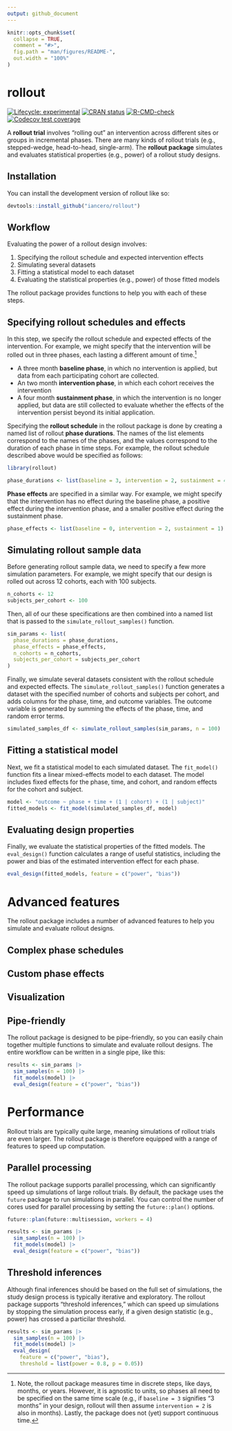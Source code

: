 ```yaml
---
output: github_document
---
```


<!-- README.md is generated from README.Rmd. Please edit that file -->

```r
knitr::opts_chunk$set(
  collapse = TRUE,
  comment = "#>",
  fig.path = "man/figures/README-",
  out.width = "100%"
)
```

# rollout

<!-- badges: start -->
[![Lifecycle: experimental](https://img.shields.io/badge/lifecycle-experimental-orange.svg)](https://lifecycle.r-lib.org/articles/stages.html#experimental)
[![CRAN status](https://www.r-pkg.org/badges/version/rollout)](https://CRAN.R-project.org/package=rollout)
[![R-CMD-check](https://github.com/iancero/rollout/actions/workflows/R-CMD-check.yaml/badge.svg)](https://github.com/iancero/rollout/actions/workflows/R-CMD-check.yaml)
[![Codecov test coverage](https://codecov.io/gh/iancero/rollout/branch/main/graph/badge.svg)](https://app.codecov.io/gh/iancero/rollout?branch=main)
<!-- badges: end -->

A **rollout trial** involves "rolling out" an intervention across different sites or groups in incremental phases. There are many kinds of rollout trials (e.g., stepped-wedge, head-to-head, single-arm). The **rollout package** simulates and evaluates statistical properties (e.g., power) of a rollout study designs.

## Installation

You can install the development version of rollout like so:

```r
devtools::install_github("iancero/rollout")
```

## Workflow

Evaluating the power of a rollout design involves: 

1. Specifying the rollout schedule and expected intervention effects
2. Simulating several datasets
3. Fitting a statistical model to each dataset
4. Evaluating the statistical properties (e.g., power) of those fitted models

The rollout package provides functions to help you with each of these steps.

## Specifying rollout schedules and effects

In this step, we specify the rollout schedule and expected effects of the intervention. For example, we might specify that the intervention will be rolled out in three phases, each lasting a different amount of time.^[Note, the rollout package measures time in discrete steps, like days, months, or years. However, it is agnostic to units, so phases all need to be specified on the same time scale (e.g., if `baseline = 3` signifies "3 months" in your design, rollout will then assume `intervention = 2` is also in months). Lastly, the package does not (yet) support continuous time.] 

- A three month **baseline phase**, in which no intervention is applied, but data from each participating cohort are collected.
- An two month **intervention phase**, in which each cohort receives the intervention
- A four month **sustainment phase**, in which the intervention is no longer applied, but data are still collected to evaluate whether the effects of the intervention persist beyond its initial application.

Specifying the **rollout schedule** in the rollout package is done by creating a named list of rollout **phase durations**. The names of the list elements correspond to the names of the phases, and the values correspond to the duration of each phase in time steps. For example, the rollout schedule described above would be specified as follows:

```r
library(rollout)

phase_durations <- list(baseline = 3, intervention = 2, sustainment = 4)
```

**Phase effects** are specified in a similar way. For example, we might specify that the intervention has no effect during the baseline phase, a positive effect during the intervention phase, and a smaller positive effect during the sustainment phase. 

```r
phase_effects <- list(baseline = 0, intervention = 2, sustainment = 1)
```

## Simulating rollout sample data

Before generating rollout sample data, we need to specify a few more simulation parameters. For example, we might specify that our design is rolled out across 12 cohorts, each with 100 subjects.

```r
n_cohorts <- 12
subjects_per_cohort <- 100
```

Then, all of our these specifications are then combined into a named list that is passed to the `simulate_rollout_samples()` function.

```r
sim_params <- list(
  phase_durations = phase_durations,
  phase_effects = phase_effects,
  n_cohorts = n_cohorts,
  subjects_per_cohort = subjects_per_cohort
)
```

Finally, we simulate several datasets consistent with the rollout schedule and expected effects. The `simulate_rollout_samples()` function generates a dataset with the specified number of cohorts and subjects per cohort, and adds columns for the phase, time, and outcome variables. The outcome variable is generated by summing the effects of the phase, time, and random error terms.

```r
simulated_samples_df <- simulate_rollout_samples(sim_params, n = 100)
```

## Fitting a statistical model

Next, we fit a statistical model to each simulated dataset. The `fit_model()` function fits a linear mixed-effects model to each dataset. The model includes fixed effects for the phase, time, and cohort, and random effects for the cohort and subject.

```r
model <- "outcome ~ phase + time + (1 | cohort) + (1 | subject)"
fitted_models <- fit_model(simulated_samples_df, model)
```

## Evaluating design properties

Finally, we evaluate the statistical properties of the fitted models. The `eval_design()` function calculates a range of useful statistics, including the power and bias of the estimated intervention effect for each phase.

```r
eval_design(fitted_models, feature = c("power", "bias"))
```

# Advanced features

The rollout package includes a number of advanced features to help you simulate and evaluate rollout designs.

## Complex phase schedules

## Custom phase effects

## Visualization

## Pipe-friendly

The rollout package is designed to be pipe-friendly, so you can easily chain together multiple functions to simulate and evaluate rollout designs. The entire workflow can be written in a single pipe, like this:

```r
results <- sim_params |> 
  sim_samples(n = 100) |> 
  fit_models(model) |> 
  eval_design(feature = c("power", "bias"))
```

# Performance

Rollout trials are typically quite large, meaning simulations of rollout trials are even larger. The rollout package is therefore equipped with a range of features to speed up computation.

## Parallel processing

The rollout package supports parallel processing, which can significantly speed up simulations of large rollout trials. By default, the package uses the `future` package to run simulations in parallel. You can control the number of cores used for parallel processing by setting the `future::plan()` options.

```r
future::plan(future::multisession, workers = 4)

results <- sim_params |> 
  sim_samples(n = 100) |> 
  fit_models(model) |> 
  eval_design(feature = c("power", "bias"))
```

## Threshold inferences

Although final inferences should be based on the full set of simulations, the study design process is typically iterative and exploratory. The rollout package supports "threshold inferences," which can speed up simulations by stopping the simulation process early, if a given design statistic (e.g., power) has crossed a particilar threshold.

```r
results <- sim_params |> 
  sim_samples(n = 100) |> 
  fit_models(model) |> 
  eval_design(
    feature = c("power", "bias"), 
    threshold = list(power = 0.8, p = 0.05))
```






